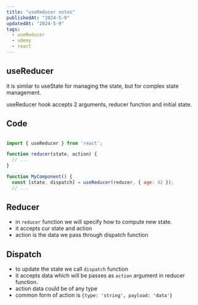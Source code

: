 ```yaml
---
title: "useReducer notes"
publishedAt: "2024-5-9"
updatedAt: "2024-5-9"
tags:
  - useReducer
  - udemy
  - react
---
```


## useReducer

it is similar to useState for managing the state, but for complex state management.

useReducer hook accepts 2 arguments, reducer function and initial state.

## Code

```jsx

import { useReducer } from 'react';

function reducer(state, action) {
  // ...
}

function MyComponent() {
  const [state, dispatch] = useReducer(reducer, { age: 42 });
  // ...

```

## Reducer

- in `reducer` function we will specify how to compute new state.
- it accepts cur state and action
- action is the data we pass through dispatch function

## Dispatch

- to update the state we call `dispatch` function
- it accepts data which will be passes as `action` argument in reducer function.
- action data could be of any type
- common form of action is ```{type: 'string', payload: 'data'}``` 

